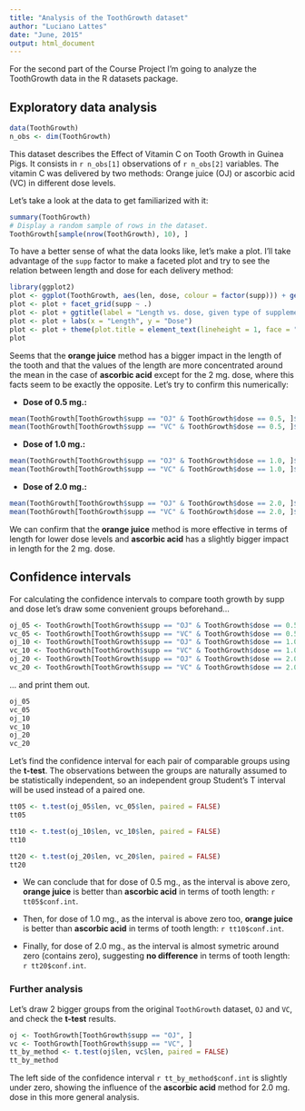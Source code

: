 ```yaml
---
title: "Analysis of the ToothGrowth dataset"
author: "Luciano Lattes"
date: "June, 2015"
output: html_document
---
```


For the second part of the Course Project I'm going to analyze the ToothGrowth data in the R datasets package.

## Exploratory data analysis

```r
data(ToothGrowth)
n_obs <- dim(ToothGrowth)
```

This dataset describes the Effect of Vitamin C on Tooth Growth in Guinea Pigs. It consists in `r n_obs[1]` observations of `r n_obs[2]` variables. The vitamin C was delivered by two methods: Orange juice (OJ) or ascorbic acid (VC) in different dose levels.

Let's take a look at the data to get familiarized with it:

```r
summary(ToothGrowth)
# Display a random sample of rows in the dataset.
ToothGrowth[sample(nrow(ToothGrowth), 10), ]
```

To have a better sense of what the data looks like, let's make a plot. I'll take advantage of the `supp` factor to make a faceted plot and try to see the relation between length and dose for each delivery method:

```r
library(ggplot2)
plot <- ggplot(ToothGrowth, aes(len, dose, colour = factor(supp))) + geom_point()
plot <- plot + facet_grid(supp ~ .)
plot <- plot + ggtitle(label = "Length vs. dose, given type of supplement")
plot <- plot + labs(x = "Length", y = "Dose")
plot <- plot + theme(plot.title = element_text(lineheight = 1, face = "bold"))
plot
```

Seems that the **orange juice** method has a bigger impact in the length of the tooth and that the values of the length are more concentrated around the mean in the case of **ascorbic acid** except for the 2 mg. dose, where this facts seem to be exactly the opposite. Let's try to confirm this numerically:

- **Dose of 0.5 mg.:**
```r
mean(ToothGrowth[ToothGrowth$supp == "OJ" & ToothGrowth$dose == 0.5, ]$len)
mean(ToothGrowth[ToothGrowth$supp == "VC" & ToothGrowth$dose == 0.5, ]$len)
```
- **Dose of 1.0 mg.:**
```r
mean(ToothGrowth[ToothGrowth$supp == "OJ" & ToothGrowth$dose == 1.0, ]$len)
mean(ToothGrowth[ToothGrowth$supp == "VC" & ToothGrowth$dose == 1.0, ]$len)
```
- **Dose of 2.0 mg.:**
```r
mean(ToothGrowth[ToothGrowth$supp == "OJ" & ToothGrowth$dose == 2.0, ]$len)
mean(ToothGrowth[ToothGrowth$supp == "VC" & ToothGrowth$dose == 2.0, ]$len)
```

We can confirm that the **orange juice** method is more effective in terms of length for lower dose levels and **ascorbic acid** has a slightly bigger impact in length for the 2 mg. dose.

## Confidence intervals

For calculating the confidence intervals to compare tooth growth by supp and dose let's draw some convenient groups beforehand...

```r
oj_05 <- ToothGrowth[ToothGrowth$supp == "OJ" & ToothGrowth$dose == 0.5, ]
vc_05 <- ToothGrowth[ToothGrowth$supp == "VC" & ToothGrowth$dose == 0.5, ]
oj_10 <- ToothGrowth[ToothGrowth$supp == "OJ" & ToothGrowth$dose == 1.0, ]
vc_10 <- ToothGrowth[ToothGrowth$supp == "VC" & ToothGrowth$dose == 1.0, ]
oj_20 <- ToothGrowth[ToothGrowth$supp == "OJ" & ToothGrowth$dose == 2.0, ]
vc_20 <- ToothGrowth[ToothGrowth$supp == "VC" & ToothGrowth$dose == 2.0, ]
```

... and print them out.

```r
oj_05
vc_05
oj_10
vc_10
oj_20
vc_20
```

Let's find the confidence interval for each pair of comparable groups using the **t-test**. The observations between the groups are naturally assumed to be statistically independent, so an independent group Student's T interval will be used instead of a paired one.

```r
tt05 <- t.test(oj_05$len, vc_05$len, paired = FALSE)
tt05
```

```r
tt10 <- t.test(oj_10$len, vc_10$len, paired = FALSE)
tt10
```

```r
tt20 <- t.test(oj_20$len, vc_20$len, paired = FALSE)
tt20
```

- We can conclude that for dose of 0.5 mg., as the interval is above zero, **orange juice** is better than **ascorbic acid** in terms of tooth length: `r tt05$conf.int`.

- Then, for dose of 1.0 mg., as the interval is above zero too, **orange juice** is better than **ascorbic acid** in terms of tooth length: `r tt10$conf.int`.

- Finally, for dose of 2.0 mg., as the interval is almost symetric around zero (contains zero), suggesting **no difference** in terms of tooth length: `r tt20$conf.int`.

### Further analysis

Let's draw 2 bigger groups from the original `ToothGrowth` dataset, `OJ` and `VC`, and check the **t-test** results.

```r
oj <- ToothGrowth[ToothGrowth$supp == "OJ", ]
vc <- ToothGrowth[ToothGrowth$supp == "VC", ]
tt_by_method <- t.test(oj$len, vc$len, paired = FALSE)
tt_by_method
```

The left side of the confidence interval `r tt_by_method$conf.int` is slightly under zero, showing the influence of the **ascorbic acid** method for 2.0 mg. dose in this more general analysis.
